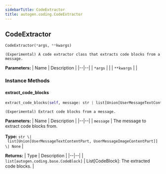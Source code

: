 ```yaml
---
sidebarTitle: CodeExtractor
title: autogen.coding.CodeExtractor
---
```

<h2 id="autogen.coding.CodeExtractor" class="doc doc-heading">
    <code class="doc-symbol doc-symbol-heading doc-symbol-class"></code>
    <span class="doc doc-object-name doc-class-name">CodeExtractor</span>
</h2>

```python
CodeExtractor(*args, **kwargs)
```

    (Experimental) A code extractor class that extracts code blocks from a message.

<b>Parameters:</b>
| Name | Description |
|--|--|
| `*args` |  |
| `**kwargs` |  |

### Instance Methods

<code class="doc-symbol doc-symbol-heading doc-symbol-method"></code>
#### extract_code_blocks

```python
extract_code_blocks(self, message: str | list[Union[UserMessageTextContentPart, UserMessageImageContentPart]] | None) -> list[autogen.coding.base.CodeBlock]
```

    (Experimental) Extract code blocks from a message.

<b>Parameters:</b>
| Name | Description |
|--|--|
| `message` | The message to extract code blocks from.<br/><br/>**Type:** `str \| list[Union[UserMessageTextContentPart, UserMessageImageContentPart]] \| None` |

<b>Returns:</b>
| Type | Description |
|--|--|
| `list[autogen.coding.base.CodeBlock]` | List[CodeBlock]: The extracted code blocks. |

<br />